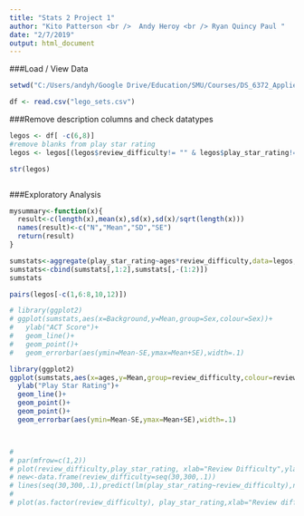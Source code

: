 ---
title: "Stats 2 Project 1"
author: "Kito Patterson <br />  Andy Heroy <br /> Ryan Quincy Paul "
date: "2/7/2019"
output: html_document
---



###Load / View Data
```{r}
setwd("C:/Users/andyh/Google Drive/Education/SMU/Courses/DS_6372_Applied_Statistics/project 1/Project")

df <- read.csv("lego_sets.csv")

```

###Remove description columns and check datatypes
```{r echo=TRUE}
legos <- df[ -c(6,8)]
#remove blanks from play star rating
legos <- legos[(legos$review_difficulty!= "" & legos$play_star_rating!= ""),]

str(legos)



```


###Exploratory Analysis
```{r EDAGraphs_and_such, fig.height=4}
mysummary<-function(x){
  result<-c(length(x),mean(x),sd(x),sd(x)/sqrt(length(x)))
  names(result)<-c("N","Mean","SD","SE")
  return(result)
}

sumstats<-aggregate(play_star_rating~ages*review_difficulty,data=legos,mysummary)
sumstats<-cbind(sumstats[,1:2],sumstats[,-(1:2)])
sumstats

pairs(legos[-c(1,6:8,10,12)])

# library(ggplot2)
# ggplot(sumstats,aes(x=Background,y=Mean,group=Sex,colour=Sex))+
#   ylab("ACT Score")+
#   geom_line()+
#   geom_point()+
#   geom_errorbar(aes(ymin=Mean-SE,ymax=Mean+SE),width=.1)

library(ggplot2)
ggplot(sumstats,aes(x=ages,y=Mean,group=review_difficulty,colour=review_difficulty))+
  ylab("Play Star Rating")+
  geom_line()+
  geom_point()+
  geom_point()+
  geom_errorbar(aes(ymin=Mean-SE,ymax=Mean+SE),width=.1)




```

``` {r Test Code}


# 
# par(mfrow=c(1,2))
# plot(review_difficulty,play_star_rating, xlab="Review Difficulty",ylab="Play Rating")
# new<-data.frame(review_difficulty=seq(30,300,.1))
# lines(seq(30,300,.1),predict(lm(play_star_rating~review_difficulty),newdata=new),col="red",lwd=4)
# 
# plot(as.factor(review_difficulty), play_star_rating,xlab="Review difficulty",ylab="Play Rating",title="Auto Data Set",col=c(7,32,57,82,107))


```